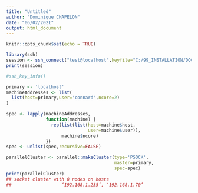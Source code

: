 ```yaml
---
title: "Untitled"
author: "Dominique CHAPELON"
date: "06/02/2021"
output: html_document
---
```


```r
knitr::opts_chunk$set(echo = TRUE)
```

```r
library(ssh)
session <- ssh_connect("test@localhost",keyfile="C:/99_INSTALLATION/DOCKER/test_3/private_PEM")
print(session)
```
```r
#ssh_key_info()
```

```r
primary <- 'localhost'
machineAddresses <- list(
  list(host=primary,user='connard',ncore=2)
)

spec <- lapply(machineAddresses,
               function(machine) {
                 rep(list(list(host=machine$host,
                               user=machine$user)),
                     machine$ncore)
               })
spec <- unlist(spec,recursive=FALSE)

parallelCluster <- parallel::makeCluster(type='PSOCK',
                                         master=primary,
                                         spec=spec)
print(parallelCluster)
## socket cluster with 8 nodes on hosts
##                   ‘192.168.1.235’, ‘192.168.1.70’
```

